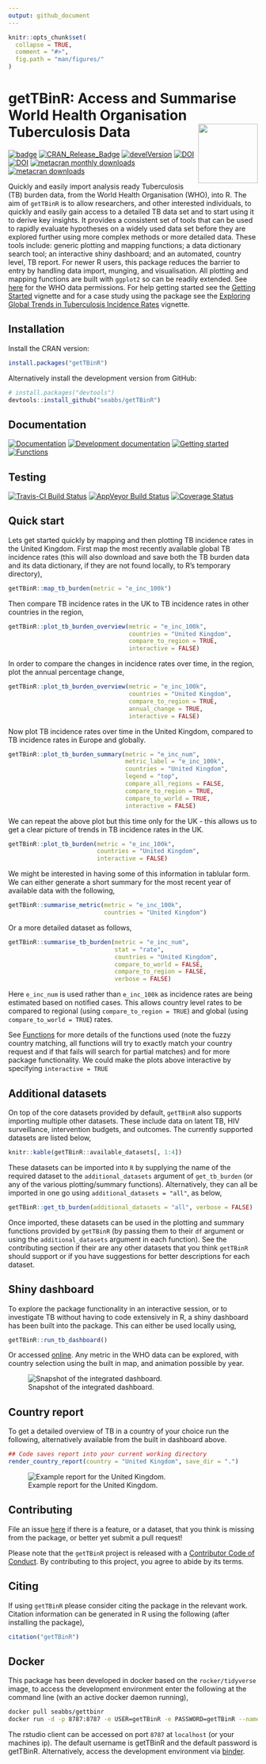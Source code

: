 ```yaml
---
output: github_document
---
```


```r
knitr::opts_chunk$set(
  collapse = TRUE,
  comment = "#>",
  fig.path = "man/figures/"
)
```

# getTBinR: Access and Summarise World Health Organisation Tuberculosis Data  <img src="man/figures/logo.png" align="right" alt="" width="120" />

[![badge](https://img.shields.io/badge/Launch-getTBinR-blue.svg)](https://mybinder.org/v2/gh/seabbs/getTBinR/master?urlpath=rstudio) 
[![CRAN_Release_Badge](http://www.r-pkg.org/badges/version-ago/getTBinR)](https://CRAN.R-project.org/package=getTBinR)
[![develVersion](https://img.shields.io/badge/devel%20version-0.7.1-blue.svg?style=flat)](https://github.com/seabbs/getTBinR)
[![DOI](https://zenodo.org/badge/112591837.svg)](https://zenodo.org/badge/latestdoi/112591837)
[![DOI](http://joss.theoj.org/papers/10.21105/joss.01260/status.svg)](https://doi.org/10.21105/joss.01260)
[![metacran monthly downloads](http://cranlogs.r-pkg.org/badges/getTBinR)](https://cran.r-project.org/package=getTBinR)
[![metacran downloads](http://cranlogs.r-pkg.org/badges/grand-total/getTBinR?color=ff69b4)](https://cran.r-project.org/package=getTBinR)

Quickly and easily import analysis ready Tuberculosis (TB) burden data, from the World Health Organisation (WHO), into R. The aim of `getTBinR` is to allow researchers, and other interested individuals, to quickly and easily gain access to a detailed TB data set and to start using it to derive key insights. It provides a consistent set of tools that can be used to rapidly evaluate hypotheses on a widely used data set before they are explored further using more complex methods or more detailed data. These tools include: generic plotting and mapping functions; a data dictionary search tool; an interactive shiny dashboard; and an automated, country level, TB report. For newer R users, this package reduces the barrier to entry by handling data import, munging, and visualisation. All plotting and mapping functions are built with `ggplot2` so can be readily extended. See [here](http://www.who.int/about/copyright/en/) for the WHO data permissions. For help getting started see the [Getting Started](https://www.samabbott.co.uk/getTBinR/articles/intro.html) vignette and for a case study using the package see the [Exploring Global Trends in Tuberculosis Incidence Rates](https://www.samabbott.co.uk/getTBinR/articles/case_study_global_trends.html) vignette.

## Installation

Install the CRAN version:

```r
install.packages("getTBinR")
```

Alternatively install the development version from GitHub:

```r
# install.packages("devtools")
devtools::install_github("seabbs/getTBinR")
```

## Documentation

[![Documentation](https://img.shields.io/badge/Documentation-release-lightgrey.svg?style=flat)](https://www.samabbott.co.uk/getTBinR/)
[![Development documentation](https://img.shields.io/badge/Documentation-development-lightblue.svg?style=flat)](https://www.samabbott.co.uk/getTBinR/dev)
[![Getting started](https://img.shields.io/badge/Documentation-getting started-yellow.svg?style=flat)](https://www.samabbott.co.uk/getTBinR/articles/intro.html)
[![Functions](https://img.shields.io/badge/Documentation-functions-orange.svg?style=flat)](https://www.samabbott.co.uk/getTBinR/reference/index.html)


## Testing

[![Travis-CI Build Status](https://travis-ci.org/seabbs/getTBinR.svg?branch=master)](https://travis-ci.org/seabbs/getTBinR)
[![AppVeyor Build Status](https://ci.appveyor.com/api/projects/status/github/seabbs/getTBinR?branch=master&svg=true)](https://ci.appveyor.com/project/seabbs/getTBinR)
[![Coverage Status](https://img.shields.io/codecov/c/github/seabbs/getTBinR/master.svg)](https://codecov.io/github/seabbs/getTBinR?branch=master)

## Quick start

Lets get started quickly by mapping and then plotting TB incidence rates in the United Kingdom. First map the most recently available global TB incidence rates (this will also download and save both the TB burden data and its data dictionary, if they are not found locally, to R's temporary directory),

```r
getTBinR::map_tb_burden(metric = "e_inc_100k")
```

Then compare TB incidence rates in the UK to TB incidence rates in other countries in the region,

```r
getTBinR::plot_tb_burden_overview(metric = "e_inc_100k",
                                  countries = "United Kingdom",
                                  compare_to_region = TRUE,
                                  interactive = FALSE)
```

In order to compare the changes in incidence rates over time, in the region, plot the annual percentage change,

```r
getTBinR::plot_tb_burden_overview(metric = "e_inc_100k",
                                  countries = "United Kingdom",
                                  compare_to_region = TRUE,
                                  annual_change = TRUE,
                                  interactive = FALSE)
```

Now plot TB incidence rates over time in the United Kingdom, compared to TB incidence rates in Europe and globally. 

```r
getTBinR::plot_tb_burden_summary(metric = "e_inc_num",
                                 metric_label = "e_inc_100k",
                                 countries = "United Kingdom",
                                 legend = "top",
                                 compare_all_regions = FALSE,
                                 compare_to_region = TRUE,
                                 compare_to_world = TRUE,
                                 interactive = FALSE)
```

We can repeat the above plot but this time only for the UK - this allows us to get a clear picture of trends in TB incidence rates in the UK.

```r
getTBinR::plot_tb_burden(metric = "e_inc_100k",
                         countries = "United Kingdom",
                         interactive = FALSE)
```

We might be interested in having some of this information in tablular form. We can either generate a short summary for the most recent year of available data with the following, 

```r
getTBinR::summarise_metric(metric = "e_inc_100k",
                           countries = "United Kingdom")
```


Or a more detailed dataset as follows, 

```r
getTBinR::summarise_tb_burden(metric = "e_inc_num",
                              stat = "rate",
                              countries = "United Kingdom", 
                              compare_to_world = FALSE, 
                              compare_to_region = FALSE,
                              verbose = FALSE) 

```

Here `e_inc_num` is used rather than `e_inc_100k` as incidence rates are being estimated based on notified cases. This allows country level rates to be compared to regional (using `compare_to_region = TRUE`) and global (using `compare_to_world = TRUE`) rates.

See [Functions](https://www.samabbott.co.uk/getTBinR/reference/index.html) for more details of the functions used (note the fuzzy country matching, all functions will try to exactly match your country request and if that fails will search for partial matches) and for more package functionality. We could make the plots above interactive by specifying `interactive = TRUE`


## Additional datasets

On top of the core datasets provided by default, `getTBinR` also supports importing multiple other datasets. These include data on latent TB, HIV surveillance, intervention budgets, and outcomes. The currently supported datasets are listed below,

```r
knitr::kable(getTBinR::available_datasets[, 1:4])
```

These datasets can be imported into `R` by supplying the name of the required dataset to the `additional_datasets` argument of `get_tb_burden` (or any of the various plotting/summary functions). Alternatively, they can all be imported in one go using `additional_datasets = "all"`, as below, 

```r
getTBinR::get_tb_burden(additional_datasets = "all", verbose = FALSE)
```

Once imported, these datasets can be used in the plotting and summary functions provided by `getTBinR` (by passing them to their `df` argument or using the `additional_datasets` argument in each function). See the contributing section if their are any other datasets that you think `getTBinR` should support or if you have suggestions for better descriptions for each dataset.

## Shiny dashboard

To explore the package functionality in an interactive session, or to investigate TB without having to code extensively in R, a shiny dashboard has been built into the package. This can either be used locally using, 

```r
getTBinR::run_tb_dashboard()
```

Or accessed [online](http://www.seabbs.co.uk/shiny/ExploreGlobalTB). Any metric in the WHO data can be explored, with country selection using the built in map, and animation possible by year.

![Snapshot of the integrated dashboard.](man/figures/ExploreGlobalTB.png)


## Country report

To get a detailed overview of TB in a country of your choice run the following, alternatively available from the built in dashboard above.

```r
## Code saves report into your current working directory
render_country_report(country = "United Kingdom", save_dir = ".")
```

![Example report for the United Kingdom.](man/figures/ExampleCountryReport.png)


## Contributing

File an issue [here](https://github.com/seabbs/getTBinR/issues) if there is a feature, or a dataset, that you think is missing from the package, or better yet submit a pull request!

Please note that the `getTBinR` project is released with a [Contributor Code of Conduct](https://github.com/seabbs/getTBinR/blob/master/.github/CODE_OF_CONDUCT.md). By contributing to this project, you agree to abide by its terms.

## Citing 

If using `getTBinR` please consider citing the package in the relevant work. Citation information can be generated in R using the following (after installing the package),

```r
citation("getTBinR")
```

## Docker

This package has been developed in docker based on the `rocker/tidyverse` image, to access the  development environment enter the following at the command line (with an active docker daemon running),

```bash
docker pull seabbs/gettbinr
docker run -d -p 8787:8787 -e USER=getTBinR -e PASSWORD=getTBinR --name getTBinR seabbs/gettbinr
```

The rstudio client can be accessed on port `8787` at `localhost` (or your machines ip). The default username is getTBinR and the default password is getTBinR. Alternatively, access the development environment via [binder](https://mybinder.org/v2/gh/seabbs/getTBinR/master?urlpath=rstudio).

